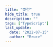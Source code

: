 ```yaml
---
title: "类型"
hide_title: true
description: ""
tags: ["TypeScript"]
last_update:
  date: "2022-07-15"
  author: "Bruce"
---
```



<FeatureIcon src={typescript} title="类型" />
<LinkList
  data={[
    {
      title: "any",
      link: "/docs/typescript/types/any",
      src: typescript,
    },
    {
      title: "Array",
      link: "/docs/typescript/types/array",
      src: typescript,
    },
  ]}
/>
